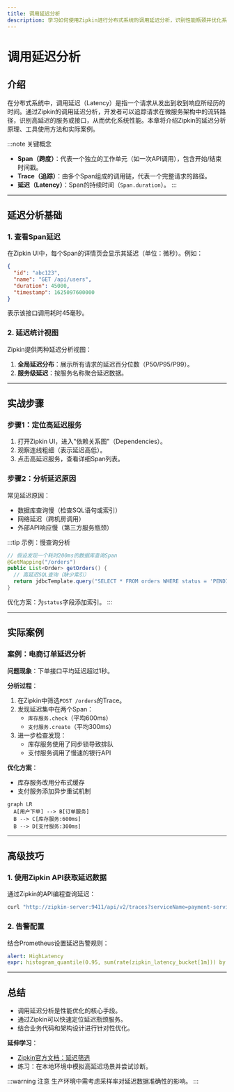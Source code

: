 ```yaml
---
title: 调用延迟分析
description: 学习如何使用Zipkin进行分布式系统的调用延迟分析，识别性能瓶颈并优化系统响应时间。
---
```


# 调用延迟分析

## 介绍

在分布式系统中，调用延迟（Latency）是指一个请求从发出到收到响应所经历的时间。通过Zipkin的调用延迟分析，开发者可以追踪请求在微服务架构中的流转路径，识别高延迟的服务或接口，从而优化系统性能。本章将介绍Zipkin的延迟分析原理、工具使用方法和实际案例。

:::note 关键概念
- **Span（跨度）**：代表一个独立的工作单元（如一次API调用），包含开始/结束时间戳。
- **Trace（追踪）**：由多个Span组成的调用链，代表一个完整请求的路径。
- **延迟（Latency）**：Span的持续时间（`Span.duration`）。
:::

---

## 延迟分析基础

### 1. 查看Span延迟
在Zipkin UI中，每个Span的详情页会显示其延迟（单位：微秒）。例如：
```json
{
  "id": "abc123",
  "name": "GET /api/users",
  "duration": 45000,
  "timestamp": 1625097600000
}
```
表示该接口调用耗时45毫秒。

### 2. 延迟统计视图
Zipkin提供两种延迟分析视图：
1. **全局延迟分布**：展示所有请求的延迟百分位数（P50/P95/P99）。
2. **服务级延迟**：按服务名称聚合延迟数据。

---

## 实战步骤

### 步骤1：定位高延迟服务
1. 打开Zipkin UI，进入"依赖关系图"（Dependencies）。
2. 观察连线粗细（表示延迟高低）。
3. 点击高延迟服务，查看详细Span列表。

### 步骤2：分析延迟原因
常见延迟原因：
- 数据库查询慢（检查SQL语句或索引）
- 网络延迟（跨机房调用）
- 外部API响应慢（第三方服务瓶颈）

:::tip 示例：慢查询分析
```java
// 假设发现一个耗时200ms的数据库查询Span
@GetMapping("/orders")
public List<Order> getOrders() {
  // 高延迟SQL查询（缺少索引）
  return jdbcTemplate.query("SELECT * FROM orders WHERE status = 'PENDING'");
}
```
优化方案：为`status`字段添加索引。
:::

---

## 实际案例

### 案例：电商订单延迟分析
**问题现象**：下单接口平均延迟超过1秒。

**分析过程**：
1. 在Zipkin中筛选`POST /orders`的Trace。
2. 发现延迟集中在两个Span：
   - `库存服务.check`（平均600ms）
   - `支付服务.create`（平均300ms）
3. 进一步检查发现：
   - 库存服务使用了同步锁导致排队
   - 支付服务调用了慢速的银行API

**优化方案**：
- 库存服务改用分布式缓存
- 支付服务添加异步重试机制

```mermaid
graph LR
  A[用户下单] --> B[订单服务]
  B --> C[库存服务:600ms]
  B --> D[支付服务:300ms]
```

---

## 高级技巧

### 1. 使用Zipkin API获取延迟数据
通过Zipkin的API编程查询延迟：
```bash
curl "http://zipkin-server:9411/api/v2/traces?serviceName=payment-service&limit=10"
```

### 2. 告警配置
结合Prometheus设置延迟告警规则：
```yaml
alert: HighLatency
expr: histogram_quantile(0.95, sum(rate(zipkin_latency_bucket[1m])) by (le)) > 1000
```

---

## 总结

- 调用延迟分析是性能优化的核心手段。
- 通过Zipkin可以快速定位延迟瓶颈服务。
- 结合业务代码和架构设计进行针对性优化。

**延伸学习**：
- [Zipkin官方文档：延迟筛选](https://zipkin.io/pages/tracelens.html)
- 练习：在本地环境中模拟高延迟场景并尝试诊断。

:::warning 注意
生产环境中需考虑采样率对延迟数据准确性的影响。
:::